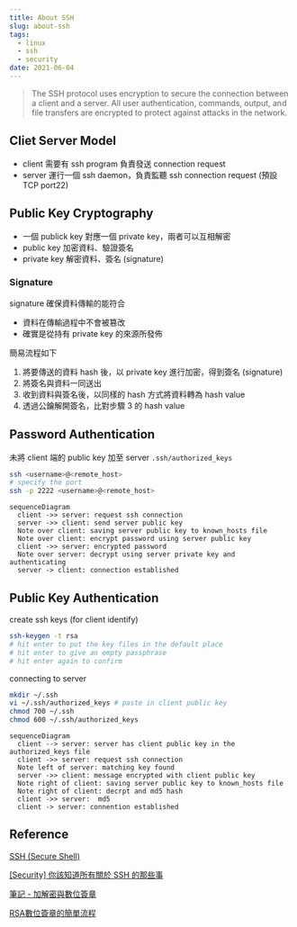 ```yaml
---
title: About SSH
slug: about-ssh
tags:
  - linux
  - ssh
  - security
date: 2021-06-04
---
```


>The SSH protocol uses encryption to secure the connection between a client and a server. All user authentication, commands, output, and file transfers are encrypted to protect against attacks in the network.

## Cliet Server Model

- client 需要有 ssh program 負責發送 connection request
- server 運行一個 ssh daemon，負責監聽 ssh connection request (預設 TCP port22)

## Public Key Cryptography
  
- 一個 publick key 對應一個 private key，兩者可以互相解密
- public key 加密資料、驗證簽名
- private key 解密資料、簽名 (signature)

### Signature

signature 確保資料傳輸的能符合

- 資料在傳輸過程中不會被篡改
- 確實是從持有 private key 的來源所發佈

簡易流程如下

1. 將要傳送的資料 hash 後，以 private key 進行加密，得到簽名 (signature)
1. 將簽名與資料一同送出
1. 收到資料與簽名後，以同樣的 hash 方式將資料轉為 hash value
1. 透過公鑰解開簽名，比對步驟 3 的 hash value
  
## Password Authentication

未將 client 端的 public key 加至 server `.ssh/authorized_keys`

```bash
ssh <username>@<remote_host>
# specify the port
ssh -p 2222 <username>@<remote_host>
```

```mermaid
sequenceDiagram
  client ->> server: request ssh connection
  server ->> client: send server public key
  Note over client: saving server public key to known_hosts file
  Note over client: encrypt password using server public key 
  client ->> server: encrypted password
  Note over server: decrypt using server private key and authenticating
  server -> client: connection established
```

## Public Key Authentication

create ssh keys (for client identify)

```bash
ssh-keygen -t rsa
# hit enter to put the key files in the default place
# hit enter to give an empty passphrase
# hit enter again to confirm
```

connecting to server

```bash
mkdir ~/.ssh
vi ~/.ssh/authorized_keys # paste in client public key
chmod 700 ~/.ssh
chmod 600 ~/.ssh/authorized_keys
```


```mermaid
sequenceDiagram
  client --> server: server has client public key in the authorized_keys file
  client ->> server: request ssh connection
  Note left of server: matching key found
  server ->> client: message encrypted with client public key
  Note right of client: saving server public key to known_hosts file
  Note right of client: decrpt and md5 hash
  client ->> server:  md5
  client -> server: connention established
```

## Reference

[SSH (Secure Shell)](https://www.ssh.com/academy/ssh#the-ssh-protocol)

[[Security] 你該知道所有關於 SSH 的那些事](https://jennycodes.me/posts/security-ssh)

[筆記 - 加解密與數位簽章](https://sibevin.github.io/posts/2017-05-19-113900-notes-encryption-digital-signature)

[RSA數位簽章的簡單流程](https://dotblogs.com.tw/litfal/2014/03/08/144298)
